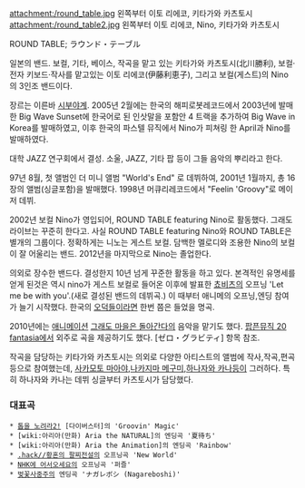 attachment:/round_table.jpg
왼쪽부터 이토 리에코, 키타가와 카츠토시
attachment:/round_table2.jpg
왼쪽부터 이토 리에코, Nino, 키타가와 카츠토시

ROUND TABLE; ラウンド・テーブル

일본의 밴드. 보컬, 기타, 베이스, 작곡을 맡고 있는 키타가와 카츠토시(北川勝利), 보컬·전자 키보드·작사를 맡고있는 이토 리에코(伊藤利恵子), 그리고 보컬(게스트)의 Nino의 3인조 밴드이다. 

장르는 이른바 [[시부야계]]. 2005년 2월에는 한국의 해피로봇레코드에서 2003년에 발매한 Big Wave Sunset에 한국어로 된 인삿말을 포함안 4 트랙을 추가하여 Big Wave in Korea를 발매하였고, 이후 한국의 파스텔 뮤직에서 Nino가 피쳐링 한 April과 Nino를 발매하였다.

대학 JAZZ 연구회에서 결성. 소울, JAZZ, 기타 팝 등이 그들 음악의 뿌리라고 한다.

97년 8월, 첫 앨범인 더 미니 앨범 "World's End" 로 데뷔하여, 2001년 1월까지, 총 16장의 앨범(싱글포함)을 발매했다. 1998년 머큐리레코드에서 "Feelin 'Groovy"로 메이저 데뷔. 

2002년 보컬 Nino가 영입되어, ROUND TABLE featuring Nino로 활동했다. 그래도 라이브는 꾸준히 한다고. 사실 ROUND TABLE featuring Nino와 ROUND TABLE은 별개의 그룹이다. 정확하게는 니노는 게스트 보컬. 담백한 멜로디와 조용한 Nino의 보컬이 잘 어울리는 밴드. 2012년을 마지막으로 Nino는 졸업한다.

의외로 장수한 밴드다. 결성한지 10년 넘게 꾸준한 활동을 하고 있다. 본격적인 유명세를 얻게 된것은 역시 nino가 게스트 보컬로 들어온 이후에 발표한 [[쵸비츠]]의 오프닝 'Let me be with you'.(새로 결성된 밴드의 데뷔곡.) 이 때부터 애니메의 오프닝,엔딩 참여가 늘기 시작했다. 한국의 [[오덕]]들이라면 한번 쯤은 들었을 명곡. 

2010년에는 [[애니메이션]] [[그래도 마을은 돌아간다]]의 음악을 맡기도 했다. [[팝픈뮤직 20 fantasia]]에서 외주로 곡을 제공하기도 했다. [ゼロ・グラビティ] 항목 참조.

작곡을 담당하는 키타가와 카츠토시는 의외로 다양한 아티스트의 앨범에 작사,작곡,편곡등으로 참여했는데, [[사카모토 마아야]],[[나카지마 메구미]],[[하나자와 카나]]등이 그러하다. 특히 하나자와 카나는 데뷔 싱글부터 카츠토시가 담당했다. 

=== 대표곡 ===
 * [[톱을 노려라2!]] [다이버스터]의 'Groovin' Magic'
 * [wiki:아리아(만화) Aria the NATURAL]의 엔딩곡 '夏待ち'
 * [wiki:아리아(만화) Aria the Animation]의 엔딩곡 'Rainbow' 
 * [[.hack//황혼의 팔찌전설]]의 오프닝곡 'New World'
 * [[NHK에 어서오세요]]의 오프닝곡 '퍼즐'
 * [[벚꽃사중주]]의 엔딩곡 'ナガレボシ (Nagareboshi)'
